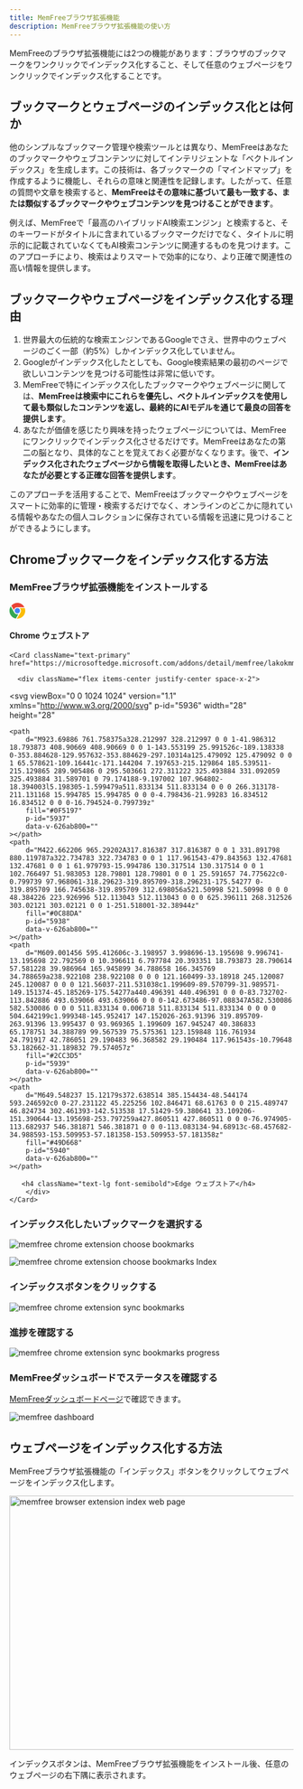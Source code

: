 ```yaml
---
title: MemFreeブラウザ拡張機能
description: MemFreeブラウザ拡張機能の使い方
---
```


MemFreeのブラウザ拡張機能には2つの機能があります：ブラウザのブックマークをワンクリックでインデックス化すること、そして任意のウェブページをワンクリックでインデックス化することです。

## ブックマークとウェブページのインデックス化とは何か

他のシンプルなブックマーク管理や検索ツールとは異なり、MemFreeはあなたのブックマークやウェブコンテンツに対してインテリジェントな「ベクトルインデックス」を生成します。この技術は、各ブックマークの「マインドマップ」を作成するように機能し、それらの意味と関連性を記録します。したがって、任意の質問や文章を検索すると、**MemFreeはその意味に基づいて最も一致する、または類似するブックマークやウェブコンテンツを見つけることができます**。

例えば、MemFreeで「最高のハイブリッドAI検索エンジン」と検索すると、そのキーワードがタイトルに含まれているブックマークだけでなく、タイトルに明示的に記載されていなくてもAI検索コンテンツに関連するものを見つけます。このアプローチにより、検索はよりスマートで効率的になり、より正確で関連性の高い情報を提供します。

## ブックマークやウェブページをインデックス化する理由

1. 世界最大の伝統的な検索エンジンであるGoogleでさえ、世界中のウェブページのごく一部（約5%）しかインデックス化していません。
2. Googleがインデックス化したとしても、Google検索結果の最初のページで欲しいコンテンツを見つける可能性は非常に低いです。
3. MemFreeで特にインデックス化したブックマークやウェブページに関しては、**MemFreeは検索中にこれらを優先し、ベクトルインデックスを使用して最も類似したコンテンツを返し、最終的にAIモデルを通じて最良の回答を提供します**。
4. あなたが価値を感じたり興味を持ったウェブページについては、MemFreeにワンクリックでインデックス化させるだけです。MemFreeはあなたの第二の脳となり、具体的なことを覚えておく必要がなくなります。後で、**インデックス化されたウェブページから情報を取得したいとき、MemFreeはあなたが必要とする正確な回答を提供します**。

このアプローチを活用することで、MemFreeはブックマークやウェブページをスマートに効率的に管理・検索するだけでなく、オンラインのどこかに隠れている情報やあなたの個人コレクションに保存されている情報を迅速に見つけることができるようにします。

## Chromeブックマークをインデックス化する方法

<Steps>

### MemFreeブラウザ拡張機能をインストールする

<div className="grid grid-cols-2 gap-4">
    <Card className="text-primary" href="https://chromewebstore.google.com/detail/memfree/dndjodcanbhkomcgihbhcejogiimdmpk">
        <div className="flex items-center justify-center space-x-2">
            <svg viewBox="0 0 1024 1024" version="1.1" xmlns="http://www.w3.org/2000/svg" p-id="3937" width="28" height="28">
                <path d="M123.648 178.346667C361.642667-98.602667 802.986667-43.946667 967.936 279.68h-396.501333c-71.424 0-117.546667-1.621333-167.509334 24.661333-58.709333 30.933333-102.997333 88.234667-118.485333 155.52L123.648 178.389333z" fill="#EA4335" p-id="3938" data-v-626ab800=""></path>
                <path d="M341.674667 512c0 93.866667 76.330667 170.24 170.154666 170.24 93.866667 0 170.154667-76.373333 170.154667-170.24s-76.330667-170.24-170.154667-170.24c-93.866667 0-170.154667 76.373333-170.154666 170.24z" fill="#4285F4" p-id="3939" data-v-626ab800=""></path>
                <path d="M577.877333 734.848c-95.530667 28.373333-207.274667-3.114667-268.501333-108.8-46.762667-80.64-170.24-295.765333-226.346667-393.557333-196.565333 301.226667-27.136 711.808 329.685334 781.866666l165.12-279.509333z" fill="#34A853" p-id="3940" data-v-626ab800=""></path>
                <path d="M669.866667 341.76a233.130667 233.130667 0 0 1 43.008 286.634667c-40.576 69.973333-170.154667 288.682667-232.96 394.581333 367.658667 22.656 635.733333-337.664 514.645333-681.258667H669.866667z" fill="#FBBC05" p-id="3941" data-v-626ab800=""></path>
            </svg>
            <h4 className="text-lg font-semibold">Chrome ウェブストア</h4>
        </div>
    </Card>

    <Card className="text-primary" href="https://microsoftedge.microsoft.com/addons/detail/memfree/lakokmmabgokjgnjfobhommkjpppihco">

      <div className="flex items-center justify-center space-x-2">

<svg
    viewBox="0 0 1024 1024"
    version="1.1"
    xmlns="http://www.w3.org/2000/svg"
    p-id="5936"
    width="28"
    height="28"
>
    <path
        d="M923.69886 761.758375a328.212997 328.212997 0 0 1-41.986312 18.793873 408.90669 408.90669 0 0 1-143.553199 25.991526c-189.138338 0-353.884628-129.957632-353.884629-297.10314a125.479092 125.479092 0 0 1 65.578621-109.16441c-171.144204 7.197653-215.129864 185.539511-215.129865 289.905486 0 295.503661 272.311222 325.493884 331.092059 325.493884 31.589701 0 79.174188-9.197002 107.964802-18.394003l5.198305-1.599479a511.833134 511.833134 0 0 0 266.313178-211.131168 15.994785 15.994785 0 0 0-4.798436-21.99283 16.834512 16.834512 0 0 0-16.794524-0.799739z"
        fill="#0F5197"
        p-id="5937"
        data-v-626ab800=""
    ></path>
    <path
        d="M422.662206 965.29202A317.816387 317.816387 0 0 1 331.891798 880.119787a322.734783 322.734783 0 0 1 117.961543-479.843563 132.47681 132.47681 0 0 1 61.979793-15.994786 130.317514 130.317514 0 0 1 102.766497 51.983053 128.79801 128.79801 0 0 1 25.591657 74.775622c0-0.799739 97.968061-318.29623-319.895709-318.296231-175.54277 0-319.895709 166.745638-319.895709 312.698056a521.50998 521.50998 0 0 0 48.384226 223.926996 512.113043 512.113043 0 0 0 625.396111 268.312526 303.02121 303.02121 0 0 1-251.518001-32.38944z"
        fill="#0C88DA"
        p-id="5938"
        data-v-626ab800=""
    ></path>
    <path
        d="M609.001456 595.412606c-3.198957 3.998696-13.195698 9.996741-13.195698 22.792569 0 10.396611 6.797784 20.393351 18.793873 28.790614 57.581228 39.986964 165.945899 34.788658 166.345769 34.788659a238.922108 238.922108 0 0 0 121.160499-33.18918 245.120087 245.120087 0 0 0 121.56037-211.531038c1.199609-89.570799-31.989571-149.151374-45.185269-175.54277a440.496391 440.496391 0 0 0-83.732702-113.842886 493.639066 493.639066 0 0 0-142.673486-97.088347A582.530086 582.530086 0 0 0 511.833134 0.006718 511.833134 511.833134 0 0 0 0 504.642199c1.999348-145.952417 147.152026-263.91396 319.895709-263.91396 13.995437 0 93.969365 1.199609 167.945247 40.386833 65.178751 34.388789 99.567539 75.575361 123.159848 116.761934 24.791917 42.786051 29.190483 96.368582 29.190484 117.961543s-10.79648 53.182662-31.189832 79.574057z"
        fill="#2CC3D5"
        p-id="5939"
        data-v-626ab800=""
    ></path>
    <path
        d="M649.548237 15.12179s372.638514 385.154434-48.544174 593.246592c0 0-27.231122 45.225256 102.846471 68.61763 0 0 215.489747 46.824734 302.461393-142.513538 17.51429-59.380641 33.109206-151.390644-13.195698-253.797259a427.860511 427.860511 0 0 0-76.974905-113.682937 546.381871 546.381871 0 0 0-113.083134-94.68913c-68.457682-34.988593-153.509953-57.181358-153.509953-57.181358z"
        fill="#49D668"
        p-id="5940"
        data-v-626ab800=""
    ></path>
</svg>

       <h4 className="text-lg font-semibold">Edge ウェブストア</h4>
        </div>
    </Card>

</div>

### インデックス化したいブックマークを選択する

<img
    className="mt-4 overflow-hidden rounded-lg border"
    src="/images/doc/extension-2.png"
    alt="memfree chrome extension choose bookmarks"
/>

<img
    className="my-4 overflow-hidden rounded-lg border"
    src="/images/doc/extension-3.png"
    alt="memfree chrome extension choose bookmarks Index"
/>

### インデックスボタンをクリックする

<img
    className="my-4 overflow-hidden rounded-lg border"
    src="/images/doc/extension-bookmarks.webp"
    alt="memfree chrome extension sync bookmarks"
/>

### 進捗を確認する

<img
    className="my-4 overflow-hidden rounded-lg border"
    src="/images/doc/extension-5.png"
    alt="memfree chrome extension sync bookmarks progress"
/>

### MemFreeダッシュボードでステータスを確認する

[MemFreeダッシュボードページ](https://www.memfree.me/dashboard)で確認できます。

<img
    className="my-4 overflow-hidden rounded-lg border"
    src="/images/changelog/dashboard.png"
    alt="memfree dashboard"
/>

</Steps>

## ウェブページをインデックス化する方法

MemFreeブラウザ拡張機能の「インデックス」ボタンをクリックしてウェブページをインデックス化します。

<Image
    className="mt-4 overflow-hidden rounded-lg border"
    src="/images/changelog/extension-index.webp"
    width="800"
    height="450"
    alt="memfree browser extension index web page"
/>

インデックスボタンは、MemFreeブラウザ拡張機能をインストール後、任意のウェブページの右下隅に表示されます。